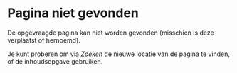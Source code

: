# Pagina niet gevonden

De opgevraagde pagina kan niet worden gevonden (misschien is deze verplaatst of hernoemd).

Je kunt proberen om via *Zoeken* de nieuwe locatie van de pagina te vinden, of de inhoudsopgave gebruiken. 

